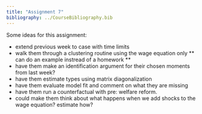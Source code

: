 ```yaml
---
title: "Assignment 7"
bibliography: ../CourseBibliography.bib
---
```


Some ideas for this assignment:

- extend previous week to case with time limits
- walk them through a clustering routine using the wage equation only ** can do an example instread of a homework **
- have them make an identification argument for their chosen moments from last week?
- have them estimate types using matrix diagonalization
- have them evaluate model fit and comment on what they are missing
- have them run a counterfactual with pre: welfare reform.
- could make them think about what happens when we add shocks to the wage equation? estimate how?